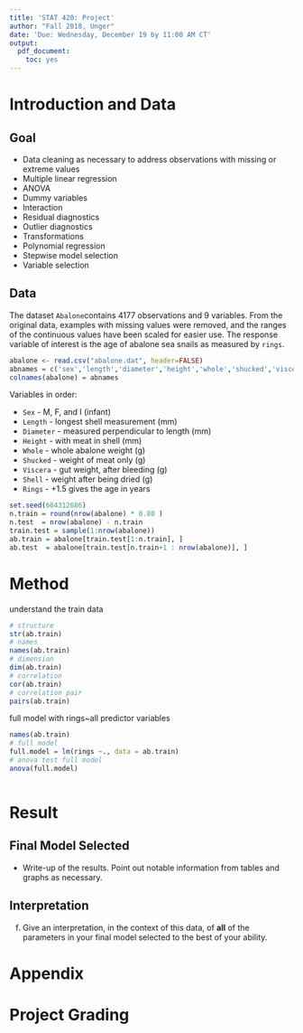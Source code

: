```yaml
---
title: 'STAT 420: Project'
author: "Fall 2018, Unger"
date: 'Due: Wednesday, December 19 by 11:00 AM CT'
output:
  pdf_document:
    toc: yes
---
```


# Introduction and Data

## Goal

*	Data cleaning as necessary to address observations with missing or extreme values  
* Multiple linear regression  
* ANOVA  
* Dummy variables  
* Interaction  
* Residual diagnostics  
* Outlier diagnostics  
* Transformations  
* Polynomial regression  
* Stepwise model selection  
* Variable selection  

## Data

The dataset `Abalone`contains 4177 observations and 9 variables. From the original data, examples with missing values were removed, and the ranges of the continuous values have been scaled for easier use. The response variable of interest is the age of abalone sea snails as measured by `rings`.

```r
abalone <- read.csv("abalone.dat", header=FALSE)
abnames = c('sex','length','diameter','height','whole','shucked','viscera','shell','rings')
colnames(abalone) = abnames
```

Variables in order:

- `Sex` - M, F, and I (infant)
- `Length` - longest shell measurement (mm)
- `Diameter` - measured perpendicular to length (mm)
- `Height` - with meat in shell (mm)
- `Whole` - whole abalone weight (g)
- `Shucked` - weight of meat only (g)
- `Viscera` - gut weight, after bleeding (g)
- `Shell` - weight after being dried (g)
- `Rings` - +1.5 gives the age in years

```r
set.seed(664312686)  
n.train = round(nrow(abalone) * 0.80 )
n.test  = nrow(abalone) - n.train
train.test = sample(1:nrow(abalone))
ab.train = abalone[train.test[1:n.train], ]
ab.test  = abalone[train.test[n.train+1 : nrow(abalone)], ]
```

# Method

understand the train data

```r
# structure
str(ab.train)
# names
names(ab.train)
# dimension
dim(ab.train)
# correlation
cor(ab.train)
# correlation pair
pairs(ab.train)
```

full model with rings~all predictor variables

```r
names(ab.train)
# full model
full.model = lm(rings ~., data = ab.train)
# anova test full model
anova(full.model)
```

```r
```

# Result

## Final Model Selected
* Write-up of the results. Point out notable information from tables and graphs as necessary.

## Interpretation
f. Give an interpretation, in the context of this data, of **all** of the parameters in your final model selected to the best of your ability.

# Appendix

# Project Grading


